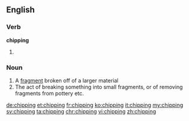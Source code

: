 ==English==

===Verb===
'''chipping'''

# {{present participle of|chip}}

===Noun===
{{en-noun}}

# A [[fragment]] broken off of a larger material
# The act of breaking something into small fragments, or of removing fragments from pottery etc.

[[de:chipping]]
[[et:chipping]]
[[fr:chipping]]
[[ko:chipping]]
[[it:chipping]]
[[my:chipping]]
[[sv:chipping]]
[[ta:chipping]]
[[chr:chipping]]
[[vi:chipping]]
[[zh:chipping]]